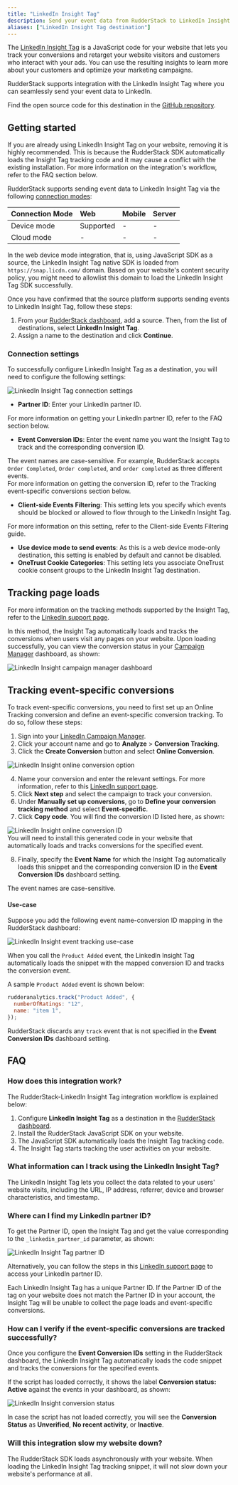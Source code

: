 ```yaml
---
title: "LinkedIn Insight Tag"
description: Send your event data from RudderStack to LinkedIn Insight Tag.
aliases: ["LinkedIn Insight Tag destination"]
---
```


The [LinkedIn Insight Tag](https://business.linkedin.com/marketing-solutions/insight-tag) is a JavaScript code for your website that lets you track your conversions and retarget your website visitors and customers who interact with your ads. You can use the resulting insights to learn more about your customers and optimize your marketing campaigns.

RudderStack supports integration with the LinkedIn Insight Tag where you can seamlessly send your event data to LinkedIn.

<div class="infoBlock">
Find the open source code for this destination in the <a href="https://github.com/rudderlabs/rudder-sdk-js/tree/production-staging/src/integrations/LinkedInInsightTag">GitHub repository</a>.
</div>

## Getting started

<div class="warningBlock">
If you are already using LinkedIn Insight Tag on your website, removing it is highly recommended. This is because the RudderStack SDK automatically loads the Insight Tag tracking code and it may cause a conflict with the existing installation. For more information on the integration's workflow, refer to the <Link to="#faq">FAQ</Link> section below.
</div>

RudderStack supports sending event data to LinkedIn Insight Tag via the following <a href="https://rudderstack.com/docs/rudderstack-cloud/rudderstack-connection-modes/">connection modes</a>:

| Connection Mode | Web | Mobile | Server |
| :--- | :--- | :--- | :--- |
| Device mode | Supported | - | - |
| Cloud mode | -  | - | - |

<div class="infoBlock">
In the web device mode integration, that is, using <Link to="/sources/event-streams/sdks/rudderstack-javascript-sdk">JavaScript SDK</Link> as a source, the LinkedIn Insight Tag native SDK is loaded from <code class="inline-code">https://snap.licdn.com/</code> domain. Based on your website's content security policy, you might need to <Link to="/sources/event-streams/sdks/rudderstack-javascript-sdk/load-js-sdk/#allowlist-destination-domain">allowlist this domain</Link> to load the LinkedIn Insight Tag SDK successfully.
</div>

Once you have confirmed that the source platform supports sending events to LinkedIn Insight Tag, follow these steps:

1. From your [RudderStack dashboard](https://app.rudderstack.com/), add a source. Then, from the list of destinations, select **LinkedIn Insight Tag**.
2. Assign a name to the destination and click **Continue**.

### Connection settings

To successfully configure LinkedIn Insight Tag as a destination, you will need to configure the following settings:

<img src="../../assets/event-stream-destinations/insight-tag-connection-settings.png" alt="LinkedIn Insight Tag connection settings" />

- **Partner ID**: Enter your LinkedIn partner ID.

<div class="infoBlock">
For more information on getting your LinkedIn partner ID, refer to the <Link to="#where-can-i-find-my-linkedin-partner-id">FAQ</Link> section below.
</div>

- **Event Conversion IDs**: Enter the event name you want the Insight Tag to track and the corresponding conversion ID.

<div class="warningBlock">
The event names are case-sensitive. For example, RudderStack accepts <code class="inline-code">Order Completed</code>, <code class="inline-code">Order completed</code>, and <code class="inline-code">order completed</code> as three different events.
</div>

<div class="infoBlock">
For more information on getting the conversion ID, refer to the <Link to="#tracking-event-specific-conversions">Tracking event-specific conversions</Link> section below.
</div>

- **Client-side Events Filtering**: This setting lets you specify which events should be blocked or allowed to flow through to the LinkedIn Insight Tag.

<div class="infoBlock">
For more information on this setting, refer to the <Link to="/sources/sdks/event-filtering/">Client-side Events Filtering</Link> guide.
</div>

- **Use device mode to send events**: As this is a <Link to="https://www.rudderstack.com/docs/destinations/rudderstack-connection-modes/#device-mode">web device mode</Link>-only destination, this setting is enabled by default and cannot be disabled.
- **OneTrust Cookie Categories**: This setting lets you associate <Link to="/sources/sdks/rudderstack-javascript-sdk/consent-managers/onetrust/">OneTrust</Link> cookie consent groups to the LinkedIn Insight Tag destination.

## Tracking page loads

<div class="infoBlock">
For more information on the tracking methods supported by the Insight Tag, refer to the <a href="https://www.linkedin.com/help/lms/answer/a425606?trk=hc-articlePage-peopleAlsoViewed">LinkedIn support page</a>.
</div>

In this method, the Insight Tag automatically loads and tracks the conversions when users visit any pages on your website. Upon loading successfully, you can view the conversion status in your [Campaign Manager](https://www.linkedin.com/campaignmanager/accounts) dashboard, as shown:

<img src="../../assets/event-stream-destinations/insight-tag-campaign-manager.png" alt="LinkedIn Insight campaign manager dashboard" />

## Tracking event-specific conversions

To track event-specific conversions, you need to first set up an Online Tracking conversion and define an event-specific conversion tracking. To do so, follow these steps:

1. Sign into your [LinkedIn Campaign Manager](https://www.linkedin.com/campaignmanager/accounts).
2. Click your account name and go to **Analyze** > **Conversion Tracking**.
3. Click the **Create Conversion** button and select **Online Conversion**.

<img src="../../assets/event-stream-destinations/insight-tag-online-conversion.png" alt="LinkedIn Insight online conversion option" />

4. Name your conversion and enter the relevant settings. For more information, refer to this <a href="https://www.linkedin.com/help/lms/answer/a425606/set-up-linkedin-conversion-tracking?lang=en">LinkedIn support page</a>.
5. Click **Next step** and select the campaign to track your conversion.
6. Under **Manually set up conversions**, go to **Define your conversion tracking method** and select **Event-specific**. 
7. Click **Copy code**. You will find the conversion ID listed here, as shown:

<img src="../../assets/event-stream-destinations/insight-tag-conversion-id.png" alt="LinkedIn Insight online conversion ID" />

<div class="infoBlock">
You will need to install this generated code in your website that automatically loads and  tracks conversions for the specified event.
</div>

8. Finally, specify the **Event Name** for which the Insight Tag automatically loads this snippet and the corresponding conversion ID in the **Event Conversion IDs** dashboard setting.

<div class="infoBlock">
The event names are case-sensitive.
</div>

#### Use-case

Suppose you add the following event name-conversion ID mapping in the RudderStack dashboard:

<img src="../../assets/event-stream-destinations/insight-tag-usecase.png" alt="LinkedIn Insight event tracking use-case" />

When you call the `Product Added` event, the LinkedIn Insight Tag automatically loads the snippet with the mapped conversion ID and tracks the conversion event.

A sample `Product Added` event is shown below:

```javascript
rudderanalytics.track("Product Added", {
  numberOfRatings: "12",
  name: "item 1",
});
```

<div class="warningBlock">
RudderStack discards any <code class="inline-code">track</code> event that is not specified in the <strong>Event Conversion IDs</strong> dashboard setting.
</div>

## FAQ

### How does this integration work?

The RudderStack-LinkedIn Insight Tag integration workflow is explained below:

1. Configure **LinkedIn Insight Tag** as a destination in the [RudderStack dashboard](https://app.rudderstack.com/).
2. Install the <Link to="/sources/event-streams/sdks/rudderstack-javascript-sdk/quick-start-guide/#step-1-install-javascript-sdk">RudderStack JavaScript SDK</Link> on your website.
3. The JavaScript SDK automatically loads the Insight Tag tracking code.
4. The Insight Tag starts tracking the user activities on your website.

### What information can I track using the LinkedIn Insight Tag?

The LinkedIn Insight Tag lets you collect the data related to your users' website visits, including the URL, IP address, referrer, device and browser characteristics, and timestamp.

### Where can I find my LinkedIn partner ID?

To get the Partner ID, open the Insight Tag and get the value corresponding to the  `_linkedin_partner_id` parameter, as shown:

<img src="../../assets/event-stream-destinations/insight-tag-partner-id.png" alt="LinkedIn Insight Tag partner ID" />

Alternatively, you can follow the steps in this <a href="https://www.linkedin.com/help/lms/answer/a417869/access-your-linkedin-partner-id?lang=en">LinkedIn support page</a> to access your LinkedIn partner ID.

<div class="warningBlock">
Each LinkedIn Insight Tag has a unique Partner ID. If the Partner ID of the tag on your website does not match the Partner ID in your account, the Insight Tag will be unable to collect the page loads and event-specific conversions.
</div>

### How can I verify if the event-specific conversions are tracked successfully?

Once you configure the **Event Conversion IDs** setting in the RudderStack dashboard, the LinkedIn Insight Tag automatically loads the code snippet and tracks the conversions for the specified events.

If the script has loaded correctly, it shows the label **Conversion status: Active** against the events in your dashboard, as shown:

<img src="../../assets/event-stream-destinations/insight-tag-conversion-status.png" alt="LinkedIn Insight conversion status" />

In case the script has not loaded correctly, you will see the **Conversion Status** as **Unverified**, **No recent activity**, or **Inactive**.

### Will this integration slow my website down?

The RudderStack SDK loads asynchronously with your website. When loading the LinkedIn Insight Tag tracking snippet, it will not slow down your website's performance at all.